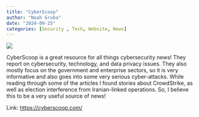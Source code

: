 ```yaml
---
title: "CyberScoop"
author: "Noah Gruba"
date: "2024-09-25"
categories: [Security , Tech, Website, News]
---
```


![](images/CyberScoop.jpg)

CyberScoop is a great resource for all things cybersecurity news! They report on cybersecurity, technology, and data privacy issues. They also mostly focus on the government and enterprise sectors, so it is very informative and also goes into some very serious cyber-attacks. While reading through some of the articles I found stories about CrowdStrike, as well as election interference from Iranian-linked operations. So, I believe this to be a very useful source of news!

Link: <https://cyberscoop.com/>
